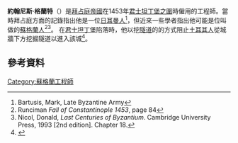 {{noteTA
|T=zh-tw:約翰尼斯·格蘭特; zh-hk:約翰尼斯·格蘭特; zh-cn:约翰内斯·格兰特;
|2=zh-tw:約翰尼斯; zh-hk:約翰尼斯; zh-cn:约翰内斯;
}}
'''約翰尼斯·格蘭特'''（{{lang|en|'''Johannes Grant'''}}）是[[拜占庭帝國|拜占庭帝國]]在1453年[[君士坦丁堡的陷落|君士坦丁堡之圍]]時僱用的工程師。當時拜占庭方面的記錄指出他是一位[[日耳曼人|日耳曼人]]<ref>Bartusis, Mark, Late Byzantine Army</ref>，但近來一些學者指出他可能是位叫做{{lang|en|'''John Grant'''}}的[[蘇格蘭人|蘇格蘭人]]<ref>Runciman ''Fall of Constantinople 1453'', page 84</ref><ref>Nicol, Donald, ''Last Centuries of Byzantium''. Cambridge University Press, 1993 [2nd edition]. Chapter 18.</ref>。
在[[君士坦丁堡|君士坦丁堡]]陷落時，他以挖[[隧道|隧道]]的的方式阻止[[土耳其人|土耳其人]]從城牆下方挖掘隧道以進入該城<ref>{{Cite web |url=http://www.imperiobizantino.com/the_fall_of_constantinopla.htm |title=The Fall of Constantinopla<!-- Bot generated title --> |access-date=2014-04-02 |archive-date=2007-02-06 |archive-url=https://web.archive.org/web/20070206044734/http://www.imperiobizantino.com/the_fall_of_constantinopla.htm |dead-url=no }}</ref>。

== 參考資料 ==
{{Reflist}}

{{DEFAULTSORT:Grant, Johannes}}
[[Category:蘇格蘭工程師|Category:蘇格蘭工程師]]
{{UK-mil-bio-stub}}